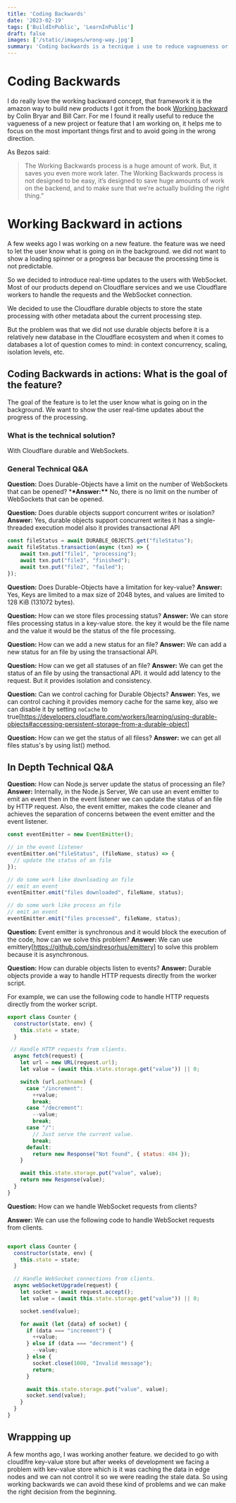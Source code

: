 ```yaml
---
title: 'Coding Backwards'
date: '2023-02-19'
tags: ['BuildInPublic', 'LearnInPublic']
draft: false
images: ['/static/images/wrong-way.jpg']
summary: 'Coding backwards is a tecnique i use to reduce vagnueness or clutter around a new project or feature.'
---
```


# Coding Backwards

I do really love the working backward concept, that framework it is the amazon way to build new products I got it from the book [Working backward](https://www.goodreads.com/en/book/show/53138083) by Colin Bryar and Bill Carr.
For me I found it really useful to reduce the vagueness of a new project or feature that I am working on, it helps me to focus on the most important things first and to avoid going in the wrong direction.

As Bezos said:

> The Working Backwards process is a huge amount of work. But, it saves you even more work later.
> The Working Backwards process is not designed to be easy, it’s designed to save huge amounts of work on the backend,
> and to make sure that we’re actually building the right thing.”

# Working Backward in actions

A few weeks ago I was working on a new feature. the feature was we need to let the user know what is going on in the background.
we did not want to show a loading spinner or a progress bar because the processing time is not predictable.

So we decided to introduce real-time updates to the users with WebSocket. Most of our products depend on Cloudflare services and we use Cloudflare workers to handle the requests and the WebSocket connection.

We decided to use the Cloudflare durable objects to store the state processing with other metadata about the current processing step.

But the problem was that we did not use durable objects before it is a relatively new database in the Cloudflare ecosystem and when it comes to databases a lot of question comes to mind: in context concurrency, scaling, isolation levels, etc.

## Coding Backwards in actions: What is the goal of the feature?

The goal of the feature is to let the user know what is going on in the background. We want to show the user real-time updates about the progress of the processing.

### What is the technical solution?

With Cloudflare durable and WebSockets.

### General Technical Q&A

**Question:** Does Durable-Objects have a limit on the number of WebSockets that can be opened? \***\*Answer:\*\*** No, there is no limit on the number of WebSockets that can be opened.

**Question:** Does durable objects support concurrent writes or isolation?
**Answer:** Yes, durable objects support concurrent writes it has a single-threaded execution model also it provides transactional API

```JavaScript
const fileStatus = await DURABLE_OBJECTS.get("fileStatus");
await fileStatus.transaction(async (txn) => {
    await txn.put("file1", "processing");
    await txn.put("file3", "finished");
    await txn.put("file2", "failed");
});
```

**Question:** Does Durable-Objects have a limitation for key-value?
**Answer:** Yes, Keys are limited to a max size of 2048 bytes, and values are limited to 128 KiB (131072 bytes).

**Question:** How can we store files processing status?
**Answer:** We can store files processing status in a key-value store. the key it would be the file name and the value it would be the status of the file processing.

**Question:** How can we add a new status for an file?
**Answer:** We can add a new status for an file by using the transactional API.

**Question:** How can we get all statuses of an file?
**Answer:** We can get the status of an file by using the transactional API. it would add latency to the request. But it provides isolation and consistency.

**Question:** Can we control caching for Durable Objects?
**Answer:** Yes, we can control caching it provides memory cache for the same key, also we can disable it by setting `noCache` to true[https://developers.cloudflare.com/workers/learning/using-durable-objects#accessing-persistent-storage-from-a-durable-object]

**Question:** How can we get the status of all filess?
**Answer:** we can get all files status's by using list() method.

## In Depth Technical Q&A

**Question:** How can Node.js server update the status of processing an file?
**Answer:** Internally, in the Node.js Server, We can use an event emitter to emit an event then in the event listener we can update the status of an file by HTTP request.
Also, the event emitter, makes the code cleaner and achieves the separation of concerns between the event emitter and the event listener.

```JavaScript
const eventEmitter = new EventEmitter();

// in the event listener
eventEmitter.on("fileStatus", (fileName, status) => {
  // update the status of an file
});

// do some work like downloading an file
// emit an event
eventEmitter.emit("files downloaded", fileName, status);

// do some work like process an file
// emit an event
eventEmitter.emit("files processed", fileName, status);
```

**Question:** Event emitter is synchronous and it would block the execution of the code, how can we solve this problem?
**Answer:** We can use emittery[https://github.com/sindresorhus/emittery] to solve this problem because it is asynchronous.

**Question:** How can durable objects listen to events?
**Answer:** Durable objects provide a way to handle HTTP requests directly from the worker script.

For example, we can use the following code to handle HTTP requests directly from the worker script.

```JavaScript
export class Counter {
  constructor(state, env) {
    this.state = state;
  }

 // Handle HTTP requests from clients.
  async fetch(request) {
    let url = new URL(request.url);
    let value = (await this.state.storage.get("value")) || 0;

    switch (url.pathname) {
      case "/increment":
        ++value;
        break;
      case "/decrement":
        --value;
        break;
      case "/":
        // Just serve the current value.
        break;
      default:
        return new Response("Not found", { status: 404 });
    }

    await this.state.storage.put("value", value);
    return new Response(value);
  }
}

```

**Question:** How can we handle WebSocket requests from clients?

**Answer:** We can use the following code to handle WebSocket requests from clients.

```JavaScript

export class Counter {
  constructor(state, env) {
    this.state = state;
  }

  // Handle WebSocket connections from clients.
  async webSocketUpgrade(request) {
    let socket = await request.accept();
    let value = (await this.state.storage.get("value")) || 0;

    socket.send(value);

    for await (let {data} of socket) {
      if (data === "increment") {
        ++value;
      } else if (data === "decrement") {
        --value;
      } else {
        socket.close(1008, "Invalid message");
        return;
      }

      await this.state.storage.put("value", value);
      socket.send(value);
    }
  }
}

```

## Wrappping up

A few months ago, I was working another feature. we decided to go with cloudlfre key-value store but after weeks of development we facing a problem with kev-value store which is it was caching the data in edge nodes and we can not control it so we were reading the stale data.
So using working backwards we can avoid these kind of problems and we can make the right decision from the beginning.
